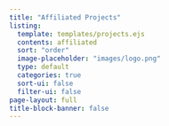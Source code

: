 ```yaml
---
title: "Affiliated Projects"
listing:
  template: templates/projects.ejs
  contents: affiliated
  sort: "order"
  image-placeholder: "images/logo.png"
  type: default
  categories: true
  sort-ui: false
  filter-ui: false
page-layout: full
title-block-banner: false
---
```


